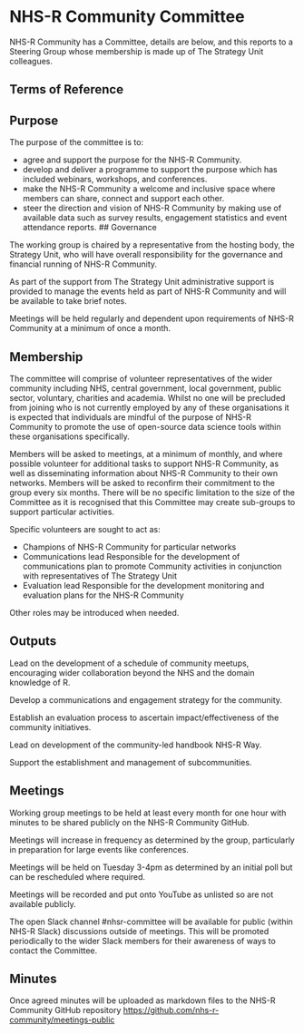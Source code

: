 # NHS-R Community Committee {.unnumbered}

NHS-R Community has a Committee, details are below, and this reports to a Steering Group whose membership is made up of The Strategy Unit colleagues.

## Terms of Reference

## Purpose

The purpose of the committee is to:

* agree and support the purpose for the NHS-R Community.
* develop and deliver a programme to support the purpose which has included webinars, workshops, and conferences.
* make the NHS-R Community a welcome and inclusive space where members can share, connect and support each other.  
* steer the direction and vision of NHS-R Community by making use of available data such as survey results, engagement statistics and event attendance reports. 
## Governance

The working group is chaired by a representative from the hosting body, the Strategy Unit, who will have overall responsibility for the governance and financial running of NHS-R Community.

As part of the support from The Strategy Unit administrative support is provided to manage the events held as part of NHS-R Community and will be available to take brief notes. 

Meetings will be held regularly and dependent upon requirements of NHS-R Community at a minimum of once a month.

## Membership

The committee will comprise of volunteer representatives of the wider community including NHS, central government, local government, public sector, voluntary, charities and academia. Whilst no one will be precluded from joining who is not currently employed by any of these organisations it is expected that individuals are mindful of the purpose of NHS-R Community to promote the use of open-source data science tools within these organisations specifically.

Members will be asked to meetings, at a minimum of monthly, and where possible volunteer for additional tasks to support NHS-R Community, as well as disseminating information about NHS-R Community to their own networks.
Members will be asked to reconfirm their commitment to the group every six months. 
There will be no specific limitation to the size of the Committee as it is recognised that this Committee may create sub-groups to support particular activities.

Specific volunteers are sought to act as:

* Champions of NHS-R Community for particular networks
* Communications lead
Responsible for the development of communications plan to promote Community activities in conjunction with representatives of The Strategy Unit
* Evaluation lead
Responsible for the development monitoring and evaluation plans for the NHS-R Community

Other roles may be introduced when needed.

## Outputs

Lead on the development of a schedule of community meetups, encouraging wider collaboration beyond the NHS and the domain knowledge of R.

Develop a communications and engagement strategy for the community.

Establish an evaluation process to ascertain impact/effectiveness of the community initiatives.

Lead on development of the community-led handbook NHS-R Way.

Support the establishment and management of subcommunities.

## Meetings

Working group meetings to be held at least every month for one hour with minutes to be shared publicly on the NHS-R Community GitHub. 

Meetings will increase in frequency as determined by the group, particularly in preparation for large events like conferences.

Meetings will be held on Tuesday 3-4pm as determined by an initial poll but can be rescheduled where required.

Meetings will be recorded and put onto YouTube as unlisted so are not available publicly. 

The open Slack channel #nhsr-committee will be available for public (within NHS-R Slack) discussions outside of meetings. 
This will be promoted periodically to the wider Slack members for their awareness of ways to contact the Committee.

## Minutes

Once agreed minutes will be uploaded as markdown files to the NHS-R Community GitHub repository [https://github.com/nhs-r-community/meetings-public](https://github.com/nhs-r-community/meetings-public)